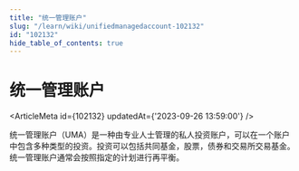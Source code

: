 ```yaml
---
title: "统一管理账户"
slug: "/learn/wiki/unifiedmanagedaccount-102132"
id: "102132"
hide_table_of_contents: true
---
```



# 统一管理账户

<ArticleMeta id={102132} updatedAt={'2023-09-26 13:59:00'} />
<div className='border-solid border-b border-t-0 my-4 border-[var(--ifm-color-gray-300)]' />

统一管理账户（UMA）是一种由专业人士管理的私人投资账户，可以在一个账户中包含多种类型的投资。投资可以包括共同基金，股票，债券和交易所交易基金。统一管理账户通常会按照指定的计划进行再平衡。
